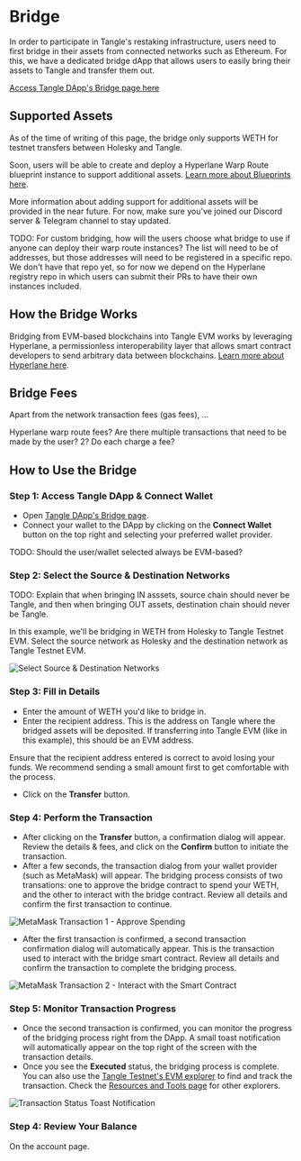 
# Bridge

In order to participate in Tangle's restaking infrastructure, users need to first bridge in their assets from connected networks such as Ethereum. For this, we have a dedicated bridge dApp that allows users to easily bring their assets to Tangle and transfer them out.

[Access Tangle DApp's Bridge page here](https://app.tangle.tools/bridge)

## Supported Assets

As of the time of writing of this page, the bridge only supports WETH for testnet transfers between Holesky and Tangle.

Soon, users will be able to create and deploy a Hyperlane Warp Route blueprint instance to support additional assets. [Learn more about Blueprints here](/developers/blueprints).

More information about adding support for additional assets will be provided in the near future. For now, make sure you've joined our Discord server & Telegram channel to stay updated.

TODO: For custom bridging, how will the users choose what bridge to use if anyone can deploy their warp route instances? The list will need to be of addresses, but those addresses will need to be registered in a specific repo. We don't have that repo yet, so for now we depend on the Hyperlane registry repo in which users can submit their PRs to have their own instances included.

## How the Bridge Works

Bridging from EVM-based blockchains into Tangle EVM works by leveraging Hyperlane, a permissionless interoperability layer that allows smart contract developers to send arbitrary data between blockchains. [Learn more about Hyperlane here](https://docs.hyperlane.xyz/docs/protocol/protocol-overview).

## Bridge Fees

Apart from the network transaction fees (gas fees), ...

Hyperlane warp route fees?
Are there multiple transactions that need to be made by the user? 2? Do each charge a fee?

## How to Use the Bridge

### Step 1: Access Tangle DApp & Connect Wallet

- Open [Tangle DApp's Bridge page](https://app.tangle.tools/bridge).
- Connect your wallet to the DApp by clicking on the **Connect Wallet** button on the top right and selecting your preferred wallet provider.

TODO: Should the user/wallet selected always be EVM-based?

### Step 2: Select the Source & Destination Networks

TODO: Explain that when bringing IN asssets, source chain should never be Tangle, and then when bringing OUT assets, destination chain should never be Tangle.

In this example, we'll be bridging in WETH from Holesky to Tangle Testnet EVM. Select the source network as Holesky and the destination network as Tangle Testnet EVM.

![Select Source & Destination Networks](/images/restake/bridge/select-networks.png)

### Step 3: Fill in Details

- Enter the amount of WETH you'd like to bridge in.
- Enter the recipient address. This is the address on Tangle where the bridged assets will be deposited. If transferring into Tangle EVM (like in this example), this should be an EVM address.

<Callout type="default">
Ensure that the recipient address entered is correct to avoid losing your funds. We recommend sending a small amount first to get comfortable with the process.
</Callout>

- Click on the **Transfer** button.

### Step 4: Perform the Transaction

- After clicking on the **Transfer** button, a confirmation dialog will appear. Review the details & fees, and click on the **Confirm** button to initiate the transaction.
- After a few seconds, the transaction dialog from your wallet provider (such as MetaMask) will appear. The bridging process consists of two transations: one to approve the bridge contract to spend your WETH, and the other to interact with the bridge contract. Review all details and confirm the first transaction to continue.

![MetaMask Transaction 1 - Approve Spending](/images/restake/bridge/metamask-tx-1.png)

- After the first transaction is confirmed, a second transaction confirmation dialog will automatically appear. This is the transaction used to interact with the bridge smart contract. Review all details and confirm the transaction to complete the bridging process.

![MetaMask Transaction 2 - Interact with the Smart Contract](/images/restake/bridge/metamask-tx-2.png)

### Step 5: Monitor Transaction Progress

- Once the second transaction is confirmed, you can monitor the progress of the bridging process right from the DApp. A small toast notification will automatically appear on the top right of the screen with the transaction details.
- Once you see the **Executed** status, the bridging process is complete. You can also use the [Tangle Testnet's EVM explorer](https://testnet-explorer.tangle.tools/) to find and track the transaction. Check the [Resources and Tools page](/resources) for other explorers.

![Transaction Status Toast Notification](/images/restake/bridge/tx-status-toast.png)

### Step 4: Review Your Balance

On the account page.